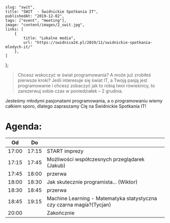     slug: "swit",
    title: "ŚWIT  - Świdnickie Spotkania IT",
    publishedAt: "2019-12-02",
    tags: ["event", "meeting"],
    image: "content/images/2_swit.jpg",
    links: [
        {
            title: "Lokalne media",
            url: "https://swidnica24.pl/2019/11/swidnickie-spotkania-mlodych-it/"
        },
    ]
};

> Chcesz wskoczyć w świat programowania? A może już zrobiłeś pierwsze kroki? Jeśli interesuje się świat IT, a Twoją pasją jest programowanie i chcesz zobaczyć jak to robią twoi rówieśnicy, to zarezerwuj sobie czas w poniedziałek – 2 grudnia.

Jesteśmy młodymi pasjonatami programowania, a o programowaniu wiemy całkiem sporo, dlatego zapraszamy Cię na Świdnickie Spotkania IT!

# Agenda:

<table>
    <thead>
    <tr>
        <th>Od</th>
        <th>Do</th>
        <th></th>
    </tr>
    </thead>
    <tbody>
    <tr>
        <td>17:00</td>
        <td>17:15</td>
        <td>START imprezy</td>
    </tr>
    <tr>
        <td>17:15</td>
        <td>17:45</td>
        <td>Możliwości współczesnych przeglądarek (Jakub)</td>
    </tr>
    <tr>
        <td>17:45</td>
        <td>18:00</td>
        <td>przerwa</td>
    </tr>
    <tr>
        <td>18:00</td>
        <td>18:30</td>
        <td>Jak skutecznie programista... (Wiktor)</td>
    </tr>
    <tr>
        <td>18:30</td>
        <td>18:45</td>
        <td>przerwa</td>
    </tr>
    <tr>
        <td>18:45</td>
        <td>19:15</td>
        <td>Machine Learning - Matematyka statystyczna czy czarna magia?(Tycjan)</td>
    </tr>
    <tr>
        <td>20:00</td>
        <td></td>
        <td>Zakończnie</td>
    </tr>
    </tbody>
</table>

